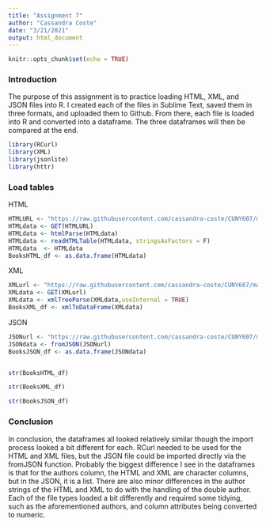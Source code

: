 ```yaml
---
title: "Assignment 7"
author: "Cassandra Coste"
date: "3/21/2021"
output: html_document
---
```


```r
knitr::opts_chunk$set(echo = TRUE)
```

### Introduction

The purpose of this assignment is to practice loading HTML, XML, and JSON files into R. I created each of the files in Sublime Text, saved them in three formats, and uploaded them to Github. From there, each file is loaded into R and converted into a dataframe. The three dataframes will then be compared at the end. 

```r

library(RCurl)
library(XML)
library(jsonlite)
library(httr)

```

### Load tables

HTML

```r

HTMLURL <- "https://raw.githubusercontent.com/cassandra-coste/CUNY607/main/data/Books.html"
HTMLdata <- GET(HTMLURL)
HTMLdata <- htmlParse(HTMLdata)
HTMLdata <- readHTMLTable(HTMLdata, stringsAsFactors = F)
HTMLdata  <- HTMLdata 
BooksHTML_df <- as.data.frame(HTMLdata)

```

XML

```r

XMLurl <- "https://raw.githubusercontent.com/cassandra-coste/CUNY607/main/data/Books.xml" 
XMLdata <- GET(XMLurl)
XMLdata <- xmlTreeParse(XMLdata,useInternal = TRUE)
BooksXML_df <- xmlToDataFrame(XMLdata) 

```

JSON

```r

JSONurl <- "https://raw.githubusercontent.com/cassandra-coste/CUNY607/main/data/books" 
JSONdata <- fromJSON(JSONurl)
BooksJSON_df <- as.data.frame(JSONdata)



```


```r

str(BooksHTML_df)

```

```r

str(BooksXML_df)
```


```r

str(BooksJSON_df)
```

### Conclusion 

In conclusion, the dataframes all looked relatively similar though the import process looked a bit different for each. RCurl needed to be used for the HTML and XML files, but the JSON file could be imported directly via the fromJSON function. Probably the biggest difference I see in the dataframes is that for the authors column, the HTML and XML are character columns, but in the JSON, it is a list. There are also minor differences in the author strings of the HTML and XML to do with the handling of the double author. Each of the file types loaded a bit differently and required some tidying, such as the aforementioned authors, and column attributes being converted to numeric. 


